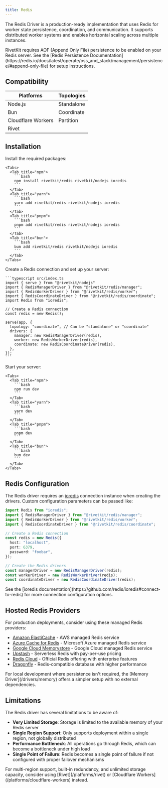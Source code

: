 ```yaml
---
title: Redis
---
```



The Redis Driver is a production-ready implementation that uses Redis for worker state persistence, coordination, and communication. It supports distributed worker systems and enables horizontal scaling across multiple instances.

<DriverNote />

<Warning>
  RivetKit requires AOF (Append Only File) persistence to be enabled on your Redis server. See the [Redis Persistence Documentation](https://redis.io/docs/latest/operate/oss_and_stack/management/persistence/#append-only-file) for setup instructions.
</Warning>

## Compatibility

| Platforms | Topologies |
| --------- | ---------- |
| <Icon icon="check" iconType="solid" /> Node.js | <Icon icon="check" iconType="solid" /> Standalone |
| <Icon icon="check" iconType="solid" /> Bun     | <Icon icon="check" iconType="solid" /> Coordinate |
| <Icon icon="xmark" iconType="solid" color="gray" /> Cloudflare Workers | <Icon icon="xmark" iconType="solid" color="gray" /> Partition |
| <Icon icon="xmark" iconType="solid" color="gray" /> Rivet   |            |

## Installation

<Steps>
  <Step>
    Install the required packages:

    <Tabs>
      <Tab title="npm">
        ```bash
        npm install rivetkit/redis rivetkit/nodejs ioredis
        ```
      </Tab>
      <Tab title="yarn">
        ```bash
        yarn add rivetkit/redis rivetkit/nodejs ioredis
        ```
      </Tab>
      <Tab title="pnpm">
        ```bash
        pnpm add rivetkit/redis rivetkit/nodejs ioredis
        ```
      </Tab>
      <Tab title="bun">
        ```bash
        bun add rivetkit/redis rivetkit/nodejs ioredis
        ```
      </Tab>
    </Tabs>
  </Step>

  <Step>
    Create a Redis connection and set up your server:

    ```typescript src/index.ts
    import { serve } from "@rivetkit/nodejs"
    import { RedisManagerDriver } from "@rivetkit/redis/manager";
    import { RedisWorkerDriver } from "@rivetkit/redis/worker";
    import { RedisCoordinateDriver } from "@rivetkit/redis/coordinate";
    import Redis from "ioredis";

    // Create a Redis connection
    const redis = new Redis();

    serve(app, {
      topology: "coordinate", // Can be "standalone" or "coordinate"
      drivers: {
        manager: new RedisManagerDriver(redis),
        worker: new RedisWorkerDriver(redis),
        coordinate: new RedisCoordinateDriver(redis),
      },
    });
    ```
  </Step>

  <Step>
    Start your server:

    <Tabs>
      <Tab title="npm">
        ```bash
        npm run dev
        ```
      </Tab>
      <Tab title="yarn">
        ```bash
        yarn dev
        ```
      </Tab>
      <Tab title="pnpm">
        ```bash
        pnpm dev
        ```
      </Tab>
      <Tab title="bun">
        ```bash
        bun dev
        ```
      </Tab>
    </Tabs>
  </Step>
</Steps>

## Redis Configuration

The Redis driver requires an [ioredis](https://github.com/redis/ioredis) connection instance when creating the drivers. Custom configuration parameters can be passed like:

```typescript
import Redis from "ioredis";
import { RedisManagerDriver } from "@rivetkit/redis/manager";
import { RedisWorkerDriver } from "@rivetkit/redis/worker";
import { RedisCoordinateDriver } from "@rivetkit/redis/coordinate";

// Create a Redis connection
const redis = new Redis({
  host: "localhost",
  port: 6379,
  password: "foobar",
});

// Create the Redis drivers
const managerDriver = new RedisManagerDriver(redis);
const workerDriver = new RedisWorkerDriver(redis);
const coordinateDriver = new RedisCoordinateDriver(redis);
```

<Info>
  See the [ioredis documentation](https://github.com/redis/ioredis#connect-to-redis) for more connection configuration options.
</Info>

## Hosted Redis Providers

For production deployments, consider using these managed Redis providers:

- [Amazon ElastiCache](https://aws.amazon.com/elasticache/) - AWS managed Redis service
- [Azure Cache for Redis](https://azure.microsoft.com/en-us/products/cache) - Microsoft Azure managed Redis service
- [Google Cloud Memorystore](https://cloud.google.com/memorystore) - Google Cloud managed Redis service
- [Upstash](https://upstash.com/) - Serverless Redis with pay-per-use pricing
- [Redis Cloud](https://redis.com/redis-enterprise-cloud/overview/) - Official Redis offering with enterprise features
- [Dragonfly](https://www.dragonflydb.io/) - Redis-compatible database with higher performance

<Callout>
  For local development where persistence isn't required, the [Memory Driver](/drivers/memory) offers a simpler setup with no external dependencies.
</Callout>

## Limitations

The Redis driver has several limitations to be aware of:

- **Very Limited Storage**: Storage is limited to the available memory of your Redis server
- **Single Region Support**: Only supports deployment within a single region, not globally distributed
- **Performance Bottleneck**: All operations go through Redis, which can become a bottleneck under high load
- **Single Point of Failure**: Redis becomes a single point of failure if not configured with proper failover mechanisms

<Tip>
  For multi-region support, built-in redundancy, and unlimited storage capacity, consider using [Rivet](/platforms/rivet) or [Cloudflare Workers](/platforms/cloudflare-workers) instead.
</Tip>

